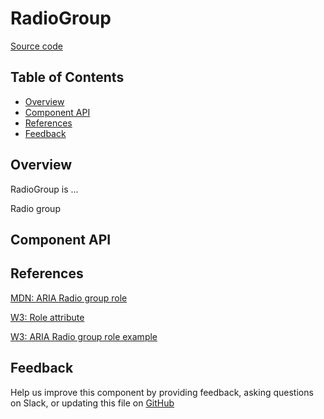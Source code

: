 
# RadioGroup

[Source code](https://github.com/leemonade/bubbles/tree/main/packages/components/form/RadioGroup)

## Table of Contents

<!-- START doctoc generated TOC please keep comment here to allow auto update -->
<!-- DON'T EDIT THIS SECTION, INSTEAD RE-RUN doctoc TO UPDATE -->

- [Overview](#overview)
- [Component API](#component-api)
- [References](#references)
- [Feedback](#feedback)

## Overview

RadioGroup is ...

<ThemeProvider>
  <RadioGroup>Radio group</RadioGroup>
</ThemeProvider>

## Component API

<Preview>
  <Story id="form-radio-group--playground" />
</Preview>

<Props />

## References

[MDN: ARIA Radio group role](https://developer.mozilla.org/en-US/docs/Web/Accessibility/ARIA/Roles/radio-group_role)

[W3: Role attribute](https://www.w3.org/WAI/PF/HTML/wiki/RoleAttribute)

[W3: ARIA Radio group role example](https://www.w3.org/TR/2016/WD-wai-aria-practices-1.1-20160317/examples/radio-group/radio-group.html)

## Feedback

Help us improve this component by providing feedback, asking questions on Slack, or updating this file on
[GitHub](https://github.com/leemonade/bubbles/edit/main/packages/components/form/RadioGroup.mdx)
